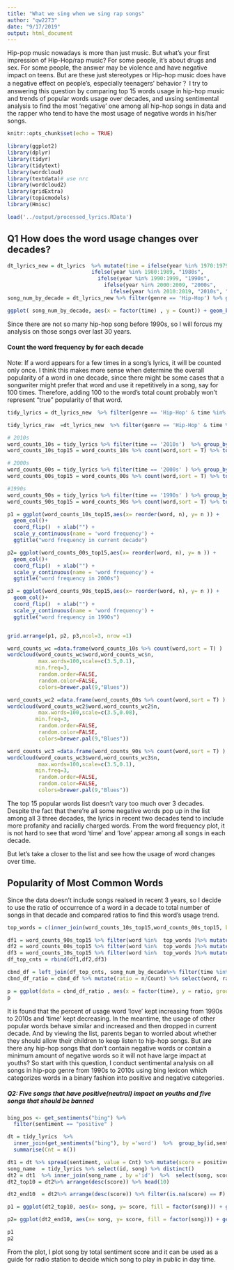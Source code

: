 ```yaml
---
title: "What we sing when we sing rap songs"
author: "qw2273"
date: "9/17/2019"
output: html_document
---
```


Hip-pop music nowadays is more than just music. But what's your first impression of Hip-Hop/rap music? For some people, it's about drugs and sex. For some people, the answer may be violence and have negative impact on teens. But are these just stereotypes or Hip-hop music does have a negative effect on people's, especially  teenagers' behavior？
I try to answering this question by comparing top 15 words usage in hip-hop music and trends of popular words usage over  decades, and uxsing sentimental analysis to find the most 'negative' one among all hip-hop songs in data and the rapper who tend to have the most usage of negative words in his/her songs. 

```r
knitr::opts_chunk$set(echo = TRUE)
```


```r
library(ggplot2)
library(dplyr)
library(tidyr)
library(tidytext) 
library(wordcloud)
library(textdata)# use nrc 
library(wordcloud2)
library(gridExtra) 
library(topicmodels)
library(Hmisc)
```


```r
load('../output/processed_lyrics.RData') 
```

##  Q1 How does the word usage changes over decades? 
```r

dt_lyrics_new = dt_lyrics  %>% mutate(time = ifelse(year %in% 1970:1979, "1970s",
                           ifelse(year %in% 1980:1989, "1980s",
                             ifelse(year %in% 1990:1999, "1990s",
                               ifelse(year %in% 2000:2009, "2000s",
                                 ifelse(year %in% 2010:2019, "2010s", "before 1970s"))))))    
song_num_by_decade = dt_lyrics_new %>% filter(genre == 'Hip-Hop') %>% group_by(time) %>% summarise(Count = n()) %>% ungroup() 

ggplot( song_num_by_decade, aes(x = factor(time) , y = Count)) + geom_bar(stat="identity",fill="steelblue")+geom_text(aes(label=Count))

```
Since there are not so many  hip-hop song before 1990s, so I will forcus my analysis on those songs over last 30 years. 

#### Count the word frequency by for each decade
Note: If a word appears for a few times in a song's lyrics, it will be counted only once. I think this makes more sense when determine the overall popularity of a word in one decade, since there might be some cases that a songwriter might prefer that word and use it repetitively in a song, say for 100 times. Therefore, adding 100 to the word's total count probably won't represent  "true" popularity of that word. 

```r
tidy_lyrics = dt_lyrics_new  %>% filter(genre == 'Hip-Hop' & time %in% c("1990s","2000s","2010s")) %>% unnest_tokens(word, stemmedwords)

tidy_lyrics_raw  =dt_lyrics_new  %>% filter(genre == 'Hip-Hop' & time %in% c("1990s","2000s","2010s")) %>% unnest_tokens(word,  lyrics) 
```


```r
# 2010s 
word_counts_10s = tidy_lyrics %>% filter(time == '2010s')  %>% group_by(id, word)  %>% count(word) %>% ungroup() %>% select(id, word, n) 
word_counts_10s_top15 = word_counts_10s %>% count(word,sort = T) %>% top_n(15,n)

# 2000s 
word_counts_00s = tidy_lyrics %>% filter(time == '2000s' ) %>% group_by(id, word)  %>% count(word) %>% ungroup() %>% select(id, word, n)
word_counts_00s_top15 = word_counts_00s %>% count(word,sort = T) %>% top_n(15,n)

#1990s
word_counts_90s = tidy_lyrics %>% filter(time == '1990s' ) %>% group_by(id, word)  %>% count(word) %>% ungroup() %>% select(id, word, n)
word_counts_90s_top15 = word_counts_90s %>% count(word,sort = T) %>% top_n(15,n)

```

```r
p1 = ggplot(word_counts_10s_top15,aes(x= reorder(word, n), y= n )) + 
  geom_col()+ 
  coord_flip()  + xlab("") +
  scale_y_continuous(name = 'word frequency') + 
  ggtitle("word frequency in current decade") 

p2= ggplot(word_counts_00s_top15,aes(x= reorder(word, n), y= n )) + 
  geom_col()+ 
  coord_flip()  + xlab("") +
  scale_y_continuous(name = 'word frequency') + 
  ggtitle("word frequency in 2000s") 

p3 = ggplot(word_counts_90s_top15,aes(x= reorder(word, n), y= n )) + 
  geom_col()+ 
  coord_flip()  + xlab("") +
  scale_y_continuous(name = 'word frequency') + 
  ggtitle("word frequency in 1990s") 


grid.arrange(p1, p2, p3,ncol=3, nrow =1) 

```

```r
word_counts_wc =data.frame(word_counts_10s %>% count(word,sort = T) )
wordcloud(word_counts_wc$word,word_counts_wc$n,
          max.words=100,scale=c(3.5,0.1), 
         min.freq=3,
          random.order=FALSE,
          random.color=FALSE,
          colors=brewer.pal(9,"Blues"))

word_counts_wc2 =data.frame(word_counts_00s %>% count(word,sort = T) )
wordcloud(word_counts_wc2$word,word_counts_wc2$n,
          max.words=100,scale=c(3.5,0.08), 
         min.freq=3,
          random.order=FALSE,
          random.color=FALSE,
          colors=brewer.pal(9,"Blues"))

word_counts_wc3 =data.frame(word_counts_90s %>% count(word,sort = T) )
wordcloud(word_counts_wc3$word,word_counts_wc3$n,
          max.words=100,scale=c(3.5,0.1), 
         min.freq=3,
          random.order=FALSE,
          random.color=FALSE,
          colors=brewer.pal(9,"Blues"))

```

The top 15 popular words list doesn't vary too much over 3 decades. 
Despite the fact that there're all some negative words pop up in the list among all 3 three decades,  the lyrics in recent two decades tend to include more profanity and racially charged words. From the word frequency plot, it is not hard to see that word 'time' and 'love' appear among all songs in each decade. 

But let's take a closer to the list and see how the usage of word changes over time. 

## Popularity of Most Common Words
Since the data doesn't include songs realsed in recent 3 years, so I decide to use the ratio of occurrence of a word in a decade to total number of songs in that decade and compared ratios to find this word's usage trend. 
```r
top_words = c(inner_join(word_counts_10s_top15,word_counts_00s_top15, by='word' ) %>% inner_join(., word_counts_90s_top15, by='word')) $word

df1 = word_counts_90s_top15 %>% filter(word %in%  top_words )%>% mutate(time = '1990s')
df2 = word_counts_00s_top15 %>% filter(word %in%  top_words )%>% mutate(time = '2000s')
df3 = word_counts_10s_top15 %>% filter(word %in%  top_words )%>% mutate(time = '2010s')
df_top_cnts = rbind(df1,df2,df3)

cbnd_df = left_join(df_top_cnts, song_num_by_decade%>% filter(time %in% c("1990s","2000s","2010s")),by = "time") 
cbnd_df_ratio = cbnd_df %>% mutate(ratio = n/Count) %>% select(word, ratio, time) 
```


```r
p = ggplot(data = cbnd_df_ratio , aes(x = factor(time), y = ratio, group=word, color = word))  +  geom_line() +  geom_point()
p
```
It is found that the percent of usage word 'love' kept increasing from 1990s to 2010s and 'time' kept decreasing. In the meantime, the usage of other popular words behave similar and increased and then dropped in current decade. And by viewing the list, parents began to worried about whether they should allow their children to keep listen to hip-hop songs. But are there any hip-hop songs that don't contain negative words or contain a minimum amount of negative words so it will not have large impact at youths? So start with this question, I conduct sentimental analysis on all songs in hip-pop genre from 1990s to 2010s using bing lexicon which categorizes words in a binary fashion into positive and negative categories.


##### Q2: Five songs that  have positive(neutral) impact on youths and five songs that  should be banned 

```r

bing_pos <- get_sentiments("bing") %>% 
  filter(sentiment == "positive" ) 

dt = tidy_lyrics  %>% 
  inner_join(get_sentiments("bing"), by ='word')  %>%  group_by(id,sentiment) %>%  
  summarise(Cnt = n()) 

dt1 = dt %>% spread(sentiment, value = Cnt) %>% mutate(score = positive -negative )
song_name  = tidy_lyrics %>% select(id, song) %>% distinct()
dt2 = dt1  %>% inner_join(song_name , by ='id')  %>%  select(song, score )
dt2_top10 = dt2%>% arrange(desc(score)) %>% head(10)

dt2_end10  = dt2%>% arrange(desc(score)) %>% filter(is.na(score) == F) %>% tail(10)

p1 = ggplot(dt2_top10, aes(x= song, y= score, fill = factor(song))) + geom_bar(stat = 'identity') + coord_flip()

p2= ggplot(dt2_end10, aes(x= song, y= score, fill = factor(song))) + geom_bar(stat = 'identity') + coord_flip()

p1
p2
```

From the plot, I plot song  by total sentiment score and it can be used as a guide for radio station to decide which song to play in public in day time. 

